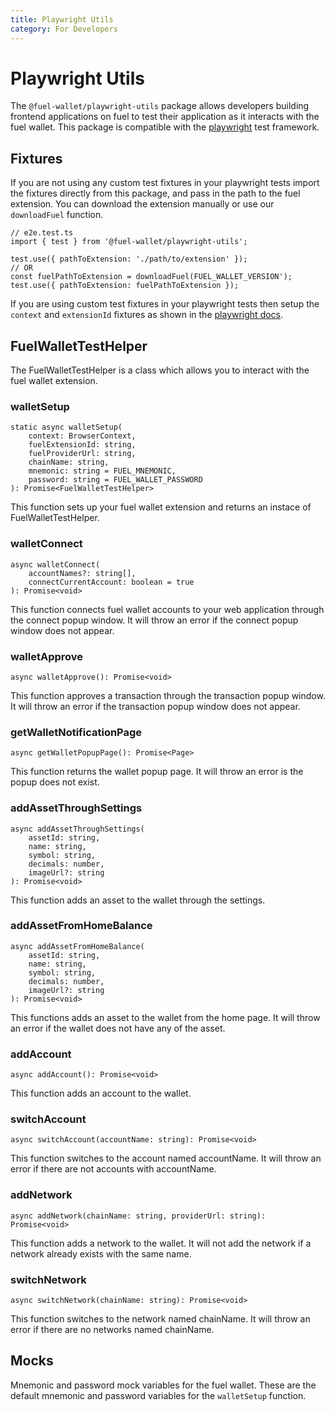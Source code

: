 ```yaml
---
title: Playwright Utils
category: For Developers
---
```


# Playwright Utils

The `@fuel-wallet/playwright-utils` package allows developers building frontend applications on fuel to test their application as it interacts with the fuel wallet. This package is compatible with the [playwright](https://playwright.dev/) test framework.

## Fixtures

If you are not using any custom test fixtures in your playwright tests import the fixtures directly from this package, and pass in the path to the fuel extension. You can download the extension manually or use our `downloadFuel` function.

```tsx
// e2e.test.ts
import { test } from '@fuel-wallet/playwright-utils';

test.use({ pathToExtension: './path/to/extension' });
// OR
const fuelPathToExtension = downloadFuel(FUEL_WALLET_VERSION');
test.use({ pathToExtension: fuelPathToExtension });
```

If you are using custom test fixtures in your playwright tests then setup the `context` and `extensionId` fixtures as shown in the [playwright docs](https://playwright.dev/docs/chrome-extensions#testing).

## FuelWalletTestHelper

The FuelWalletTestHelper is a class which allows you to interact with the fuel wallet extension.

### walletSetup

```tsx
static async walletSetup(
    context: BrowserContext,
    fuelExtensionId: string,
    fuelProviderUrl: string,
    chainName: string,
    mnemonic: string = FUEL_MNEMONIC,
    password: string = FUEL_WALLET_PASSWORD
): Promise<FuelWalletTestHelper>
```

This function sets up your fuel wallet extension and returns an instace of FuelWalletTestHelper.

### walletConnect

```tsx
async walletConnect(
    accountNames?: string[],
    connectCurrentAccount: boolean = true
): Promise<void>
```

This function connects fuel wallet accounts to your web application through the connect popup window. It will throw an error if the connect popup window does not appear.

### walletApprove

```tsx
async walletApprove(): Promise<void>
```

This function approves a transaction through the transaction popup window. It will throw an error if the transaction popup window does not appear.

### getWalletNotificationPage

```tsx
async getWalletPopupPage(): Promise<Page>
```

This function returns the wallet popup page. It will throw an error is the popup does not exist.

### addAssetThroughSettings

```tsx
async addAssetThroughSettings(
    assetId: string,
    name: string,
    symbol: string,
    decimals: number,
    imageUrl?: string
): Promise<void>
```

This function adds an asset to the wallet through the settings.

### addAssetFromHomeBalance

```tsx
async addAssetFromHomeBalance(
    assetId: string,
    name: string,
    symbol: string,
    decimals: number,
    imageUrl?: string
): Promise<void>
```

This functions adds an asset to the wallet from the home page. It will throw an error if the wallet does not have any of the asset.

### addAccount

```tsx
async addAccount(): Promise<void>
```

This function adds an account to the wallet.

### switchAccount

```tsx
async switchAccount(accountName: string): Promise<void>
```

This function switches to the account named accountName. It will throw an error if there are not accounts with accountName.

### addNetwork

```tsx
async addNetwork(chainName: string, providerUrl: string): Promise<void>
```

This function adds a network to the wallet. It will not add the network if a network already exists with the same name.

### switchNetwork

```tsx
async switchNetwork(chainName: string): Promise<void>
```

This function switches to the network named chainName. It will throw an error if there are no networks named chainName.

## Mocks

Mnemonic and password mock variables for the fuel wallet. These are the default mnemonic and password variables for the `walletSetup` function.
